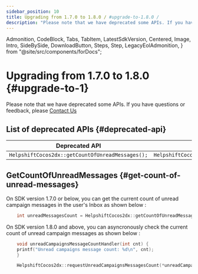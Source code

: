 ```yaml
---
sidebar_position: 10
title: Upgrading from 1.7.0 to 1.8.0 / #upgrade-to-1.8.0 /
description: "Please note that we have deprecated some APIs. If you have questions or feedback, please Contact Us"
---
```


  Admonition,
  CodeBlock,
  Tabs,
  TabItem,
  LatestSdkVersion,
  Centered,
  Image,
  Intro,
  SideBySide,
  DownloadButton,
  Steps,
  Step,
  LegacyEolAdmonition,
} from "@site/src/components/forDocs";

<LegacyEolAdmonition />

# Upgrading from 1.7.0 to 1.8.0 {#upgrade-to-1}

<Intro>

Please note that we have deprecated some APIs. If you have questions or feedback, please <a href="https://support.helpshift.com/kb/contact/" target="_blank">Contact Us</a>

</Intro>

## List of deprecated APIs {#deprecated-api}

| Deprecated API                                   | New API                                                        |
| ------------------------------------------------ | -------------------------------------------------------------- |
| `HelpshiftCocos2dx::getCountOfUnreadMessages();` | `HelpshiftCocos2dx::requestUnreadCampaignsMessagesCount(...);` |

## GetCountOfUnreadMessages {#get-count-of-unread-messages}

On SDK version 1.7.0 or below, you can get the current count of unread campaign messages in the user's Inbox as shown below :

```cpp
    int unreadMessagesCount = HelpshiftCocos2dx::getCountOfUnreadMessages();
```

On SDK version 1.8.0 and above, you can asyncronously check the current count of unread campaign messages as shown below :

```cpp
    void unreadCampaignsMessageCountHandler(int cnt) {
    printf("Unread campaigns message count: %d\n", cnt);
    }

    HelpshiftCocos2dx::requestUnreadCampaignsMessagesCount(*unreadCampaignsMessageCountHandler);
```
